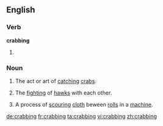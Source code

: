 ==English==

===Verb===
'''crabbing'''

# {{present participle of|crab}}

===Noun===
{{en-noun|-}}

# The act or art of [[catch]]ing [[crab]]s.
# {{context|falconry|lang=en}} The [[fight]]ing of [[hawk]]s with each other.
# {{context|wool manufacture|lang=en}} A process of [[scour]]ing [[cloth]] beween [[roll]]s in a [[machine]].

{{Webster 1913}}

[[de:crabbing]]
[[fr:crabbing]]
[[ta:crabbing]]
[[vi:crabbing]]
[[zh:crabbing]]